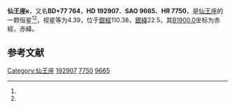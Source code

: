{{Starbox begin
| name = 仙王座κ
}}
{{Starbox observe
| epoch = [[J2000.0|J2000.0]]
| constell = [[仙王座|仙王座]]<ref name=SIMBAD>{{cite web
 | url=http://simbad.u-strasbg.fr/simbad/sim-id?Ident=HR+7750
 | title=Pulsating variable Star
 | publisher=Centre de Données astronomiques de Strasbourg
 | work=SIMBAD
 | accessdate=2012-07-13
 | archive-date=2019-08-03
 | archive-url=https://web.archive.org/web/20190803042708/http://simbad.u-strasbg.fr/simbad/sim-id?Ident=HR+7750
 | dead-url=no
 }}</ref><ref name=DATA>{{cite web
 | url=http://vizier.u-strasbg.fr/viz-bin/VizieR-5?-out.add=.&-source=5050&-corr=PK=HR&-out.max=9999&HR=7750
 | title=VizieR Detailed Page
 | accessdate=2012-07-13
 | archive-date=2016-03-05
 | archive-url=https://web.archive.org/web/20160305005719/http://vizier.u-strasbg.fr/viz-bin/VizieR-5?-out.add=.&-source=5050&-corr=PK=HR&-out.max=9999&HR=7750
 | dead-url=no
 }}</ref>
| 星官 = 
| ra = {{RA|20|8|53.3}}<ref name=SIMBAD /><ref name=DATA />
| dec = {{DEC|+77|42|41}}<ref name=SIMBAD /><ref name=DATA />
| appmag_v = 4.39<ref name=SIMBAD /><ref name=DATA />
}}
{{Starbox character
| class = B9III<ref name=SIMBAD /><ref name=DATA />
| b-v = -0.05<ref name=SIMBAD /><ref name=DATA />
| u-b = -0.11<ref name=SIMBAD /><ref name=DATA />
| r-i = -0.06<ref name=SIMBAD /><ref name=DATA />
| variable = 
}}
{{Starbox astrometry
| radial_v = -0.11
| prop_mo_ra = -23
| parallax = 0.001
| p_error = 
}}
{{Starbox catalog
| names =BD+77 764，[[SAO星表|SAO]] 9665，[[HD星表|HD]] 192907，[[HR星表|HR]] 7750}}
{{Starbox reference |Simbad=HR+7750}}
{{Starbox end}}

'''仙王座κ'''，又名'''BD+77 764'''，'''HD 192907'''、'''SAO 9665'''、'''HR 7750'''，是[[仙王座|仙王座]]的一颗恒星<ref name=SIMBAD /><ref name=DATA />，视星等为4.39，位于[[銀道座標系|銀經]]110.38，[[銀道座標系|銀緯]]22.5，其[[B1900.0|B1900.0]]坐标为赤經{{RA|20|12|15.7}}，赤緯{{DEC|+77|22.5|37}}。

== 参考文献 ==
{{reflist}}

{{star-stub}}

{{仙王座恒星}}
[[Category:仙王座|Category:仙王座]]
[[Category:HD和HDE天體|192907]]
[[Category:HR天體|7750]]
[[Category:SAO天體|9665]]